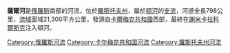 {{Infobox river
| name              = 薩爾河
| native_name       ={{native name|ru|Сал}}
| image             = File:Don basin.png
| image_caption     = 薩爾河位置
| subdivision_type1 = 國家
| subdivision_name1 = [[俄羅斯|俄羅斯]]
| length            = {{convert|776|km|abbr=on}}
| source1_location  = [[葉爾格尼山脈|葉爾格尼山脈]]
| source1_elevation = 
| source1_coordinates = 
| mouth             = [[頓河|頓河]]
| mouth_elevation   = 
| mouth_coordinates = {{coord|47|31|10|N|40|43|52|E|source:kolossus-ruwiki|display=it}}
| discharge1_avg    = 
| progression       = {{RDon}}
| basin_size        = {{convert|21300|km2|sqmi|abbr=on}}
| tributaries_left  = 
| tributaries_right = 
}}
'''薩爾河'''是[[俄羅斯|俄羅斯]]南部的河流，位於[[羅斯托夫州|羅斯托夫州]]，屬於[[頓河|頓河]]的[[支流|支流]]，河道全長798公里，[[流域|流域]]面域21,300平方公里，發源自[[卡爾梅克共和國|卡爾梅克共和國]]西部，最終在[[謝米卡拉科爾斯克|謝米卡拉科爾斯克]]注入頓河。

{{Authority control}}
[[Category:俄羅斯河流|Category:俄羅斯河流]]
[[Category:卡尔梅克共和国河流|Category:卡尔梅克共和国河流]]
[[Category:羅斯托夫州河流|Category:羅斯托夫州河流]]

{{俄羅斯地理小作品}}